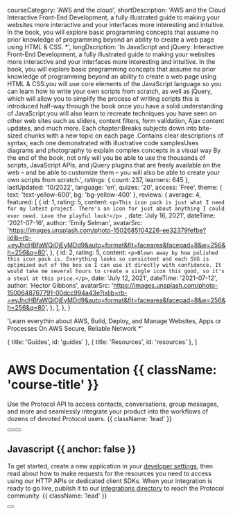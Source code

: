 
  courseCategory: 'AWS and the cloud',
  shortDescription:
    'AWS and the Cloud Interactive Front-End Development, a fully illustrated guide to making your websites more interactive and your interfaces more interesting and intuitive. In the book, you will explore basic programming concepts that assume no prior knowledge of programming beyond an ability to create a web page using HTML & CSS. *',
  longDscription:
    'In JavaScript and jQuery: Interactive Front-End Development, a fully illustrated guide to making your websites more interactive and your interfaces more interesting and intuitive. In the book, you will explore basic programming concepts that assume no prior knowledge of programming beyond an ability to create a web page using HTML & CSS.you will use core elements of the JavaScript language so you can learn how to write your own scripts from scratch, as well as jQuery, which will allow you to simplify the process of writing scripts this is introduced half-way through the book once you have a solid understanding of JavaScript.you will also learn to recreate techniques you have seen on other web sites such as sliders, content filters, form validation, Ajax content updates, and much more. Each chapter:Breaks subjects down into bite-sized chunks with a new topic on each page .Contains clear descriptions of syntax, each one demonstrated with illustrative code samplesUses diagrams and photography to explain complex concepts in a visual way By the end of the book, not only will you be able to use the thousands of scripts, JavaScript APIs, and jQuery plugins that are freely available on the web – and be able to customize them – you will also be able to create your own scripts from scratch.',
  ratings: { count: 237, learners: 645 },
  lastUpdated: '10/2022',
  language: 'en',
  quizes: '20',
  access: 'Free',
  theme: { text: 'text-yellow-600', bg: 'bg-yellow-400' },
  reviews: {
    average: 4,
    featured: [
      {
        id: 1,
        rating: 5,
        content: `<p>This icon pack is just what I need for my latest project. There's an icon for just about anything I could ever need. Love the playful look!</p>
          `,
        date: 'July 16, 2021',
        dateTime: '2021-07-16',
        author: 'Emily Selman',
        avatarSrc:
          'https://images.unsplash.com/photo-1502685104226-ee32379fefbe?ixlib=rb-=eyJhcHBfaWQiOjEyMDd9&auto=format&fit=facearea&facepad=8&w=256&h=256&q=80',
      },
      {
        id: 2,
        rating: 5,
        content: `
            <p>Blown away by how polished this icon pack is. Everything looks so consistent and each SVG is optimized out of the box so I can use it directly with confidence. It would take me several hours to create a single icon this good, so it's a steal at this price.</p>
            `,
        date: 'July 12, 2021',
        dateTime: '2021-07-12',
        author: 'Hector Gibbons',
        avatarSrc:
          'https://images.unsplash.com/photo-1500648767791-00dcc994a43e?ixlib=rb-=eyJhcHBfaWQiOjEyMDd9&auto=format&fit=facearea&facepad=8&w=256&h=256&q=80',
      },
    ],
  },
}

  'Learn everythin about AWS, Build, Deploy, and Manage Websites, Apps or Processes On AWS Secure, Reliable Network *'

  { title: 'Guides', id: 'guides' },
  { title: 'Resources', id: 'resources' },
]

<HeroPattern />

# AWS Documentation {{ className: 'course-title' }}

Use the Protocol API to access contacts, conversations, group messages, and more and seamlessly integrate your product into the workflows of dozens of devoted Protocol users. {{ className: 'lead' }}

<div className="not-prose mb-16 mt-6 flex gap-3">
  <Button href="/quickstart" arrow="right" children="Quickstart" />
  <Button href="/sdks" variant="outline" children="Explore SDKs" />
</div>

## Javascript {{ anchor: false }}

To get started, create a new application in your [developer settings](#), then read about how to make requests for the resources you need to access using our HTTP APIs or dedicated client SDKs. When your integration is ready to go live, publish it to our [integrations directory](#) to reach the Protocol community. {{ className: 'lead' }}

<div className="not-prose">
  <Button
    href="/sdks"
    variant="text"
    arrow="right"
    children="Get your API key"
  />
</div>

<Guides />

<Resources />
